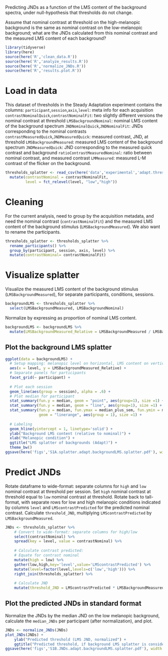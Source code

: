 Predicting JNDs as a function of the LMS content of the background spectra, under null-hypothesis that thresholds do not change.

Assume that nominal contrast at threshold on the high-melanopic background is the same as nominal contrast on the low-melanopic background; what are the JNDs calculated from this nominal contrast and the measured LMS content of each background?
```r
library(tidyverse)
library(here)
source(here('R','clean_data.R'))
source(here('R','analyze_results.R'))
source(here('R','normalize_JNDs.R'))
source(here('R','results.plot.R'))
```
# Load in data
This dataset of thresholds in the Steady Adaptation experiment contains the columns:
`participant`,`session`,`axis`,`level`: meta info for each acquisition
`contrastNominalQuick`,`contrastNominalFit`: two slightly different versions the nominal contrast at threshold
`LMSBackgroundNominal`: nominal LMS content of the background spectrum
`JNDNominalQuick`,`JNDNominalFit`: JNDs corresponding to the nominal contrasts
`contrastMeasuredQuick`,`JNDMeasuredQuick`: measured contrast, JND, at threshold
`LMSBackgroundMeasured`: measured LMS content of the background spectrum
`JNDMeasuredQuick`: JND corresponding to the measured quick contrast and background
`ratioContrastMeasuredNominal`: ratio between nominal contrast, and measured contrast
`LMMeasured`: measured L-M contrast of the flicker on the background.
```r
thresholds_splatter <- read_csv(here('data','experimental','adapt.thresholds.splatter.csv')) %>%
  mutate(contrastNominal = contrastNominalFit,
         level = fct_relevel(level, "low","high"))  
```
# Cleaning
For the current analysis, need to group by the acquisition metadata, and need the nominal contrast (`contrastNominalFit`) and the measured LMS content of the background stimulus (`LMSBackgroundMeasured`). We also want to rename the participants.
```r
thresholds_splatter <- thresholds_splatter %>%
  rename_participants() %>%
  group_by(participant, session, axis, level) %>%
  mutate(contrastNominal= contrastNominalFit)
```

# Visualize splatter
Visualize the measured LMS content of the background stimulus (`LMSBackgroundMeasured`), for separate participants, conditions, sessions.
```r
backgroundLMS <- thresholds_splatter %>%
  select(LMSBackgroundMeasured, LMSBackgroundNominal)
```
Normalize by expressing as proportion of nominal LMS content.
```r
backgroundLMS <- backgroundLMS %>%
  mutate(LMSBackgroundMeasured_Relative = LMSBackgroundMeasured / LMSBackgroundNominal)
```
## Plot the background LMS splatter
```r
ggplot(data = backgroundLMS) +
  # Setup mapping: melanopic level on horizontal, LMS content on vertical
  aes(x = level, y = LMSBackgroundMeasured_Relative) +
  # Separate panels for participants
  facet_grid(~ participant) +
  
  # Plot each session
  geom_line(aes(group = session), alpha = .6) +
  # Plot median for participant
  stat_summary(fun.y = median, geom = "point", aes(group=1), size =1) +
  stat_summary(fun.y = median, geom = "line", aes(group=1), size =1) +
  stat_summary(fun.y = median, fun.ymax = median_plus_sem, fun.ymin = median_minus_sem,
               geom = "linerange", aes(group = 1), size =1) +
  
  # Labeling
  geom_hline(yintercept = 1, linetype='solid') +
  ylab("Background LMS content (relative to nominal)") +
  xlab("Melanopic condition") +
  ggtitle("LMS splatter of backgrounds (Adapt)") +
  theme_bw()
ggsave(here('figs','S1A.splatter.adapt.backgroundLMS.splatter.pdf'), width = 10, height = 5)
```
# Predict JNDs
Rotate dataframe to wide-format: separate columns for `high` and `low` nominal contrast at threshold per session. Set `high` nominal contrast at threshold equal to `low` nominal contrast at threshold. Rotate back to tall-format, with separate rows for low and high melanopic conditions indicated by columns `level` and `LMScontrastPredicted` for the predicted nominal contrast. Calculate `threshold_JND`, multiplying `LMScontrastPredicted` by `LMSBackgroundMeasured`.
```r
JNDs <- thresholds_splatter %>%
    # Convert to wide-format: separate columns for high/low
    select(contrastNominal) %>%
    spread(key = level, value = contrastNominal) %>%
    
    # Calculate contrast predicted:
    # Equate for contrast nominal
    mutate(high = low) %>%
    gather(low,high,key='level',value='LMScontrastPredicted') %>%
    mutate(level=factor(level,levels=c('low','high'))) %>%
    right_join(thresholds_splatter) %>%
    
    # Calculate JND
    mutate(threshold_JND = LMScontrastPredicted * LMSBackgroundMeasured)
```
## Plot the predicted JNDs in standard format
Normalize the JNDs by the median JND on the low melanopic background, calculate the `median_JNDs` per participant (after normalization), and plot.
```r
JNDs <- normalize_JNDs(JNDs)
plot_JNDs(JNDs) +
    ylab("Predicted threshold (LMS JND, normalized") +
    ggtitle("Predicted threshold, if background LMS splatter is considered (Adapt)")
ggsave(here('figs','S1B.JNDs.adapt.backgroundLMS.splatter.pdf'), width = 10, height = 5)
```